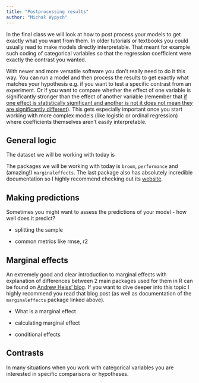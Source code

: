 ```yaml
---
title: "Postprocessing results"
author: "Michał Wypych"
---
```


In the final class we will look at how to post process your models to get exactly what you want from them. In older tutorials or textbooks you could usually read to make models directly interpretable. That meant for example such coding of categorical variables so that the regression coefficient were exactly the contrast you wanted.

With newer and more versatile software you don't really need to do it this way. You can run a model and then process the results to get exactly what matches your hypothesis e.g. if you want to test a specific contrast from an experiment. Or if you want to compare whether the effect of one variable is significantly stronger than the effect of another variable (remember that [if one effect is statistically significant and another is not it does not mean they are significantly different](http://www.stat.columbia.edu/~gelman/research/published/signif4.pdf)). This gets especially important once you start working with more complex models (like logistic or ordinal regression) where coefficients themselves aren't easily interpretable.

## General logic

The dataset we will be working with today is

The packages we will be working with today is `broom`, `performance` and (amazing!) `marginaleffects`. The last package also has absolutely incredible documentation so I highly recommend checking out its [website](https://marginaleffects.com/).

## Making predictions

Sometimes you might want to assess the predictions of your model - how well does it predict?

-   splitting the sample

-   common metrics like rmse, r2

## Marginal effects

An extremely good and clear introduction to marginal effects with explanation of differences between 2 main packages used for them in R can be found on [Andrew Heiss' blog](https://www.andrewheiss.com/blog/2022/05/20/marginalia/). If you want to dive deeper into this topic I highly recommend you read that blog post (as well as documentation of the `marginaleffects` package linked above).

-   What is a marginal effect

-   calculating marginal effect

-   conditional effects

## Contrasts

In many situations when you work with categorical variables you are interested in specific comparisons or hypotheses.
